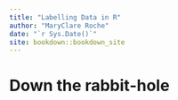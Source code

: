 ```yaml
--- 
title: "Labelling Data in R"
author: "MaryClare Roche"
date: "`r Sys.Date()`"
site: bookdown::bookdown_site
---
```


# Down the rabbit-hole

